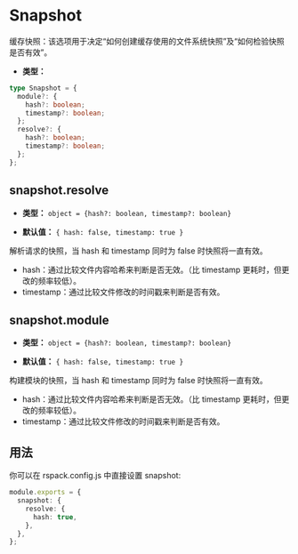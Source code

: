
<WebpackLicense from="https://webpack.docschina.org/configuration/other-options/#snapshot" />

# Snapshot

缓存快照：该选项用于决定“如何创建缓存使用的文件系统快照”及“如何检验快照是否有效”。

- **类型：**

```ts
type Snapshot = {
  module?: {
    hash?: boolean;
    timestamp?: boolean;
  };
  resolve?: {
    hash?: boolean;
    timestamp?: boolean;
  };
};
```

## snapshot.resolve

- **类型：** `object = {hash?: boolean, timestamp?: boolean}`

- **默认值：** `{ hash: false, timestamp: true }`

解析请求的快照，当 hash 和 timestamp 同时为 false 时快照将一直有效。

- hash：通过比较文件内容哈希来判断是否无效。（比 timestamp 更耗时，但更改的频率较低）。
- timestamp：通过比较文件修改的时间戳来判断是否有效。

## snapshot.module

- **类型：** `object = {hash?: boolean, timestamp?: boolean}`

- **默认值：** `{ hash: false, timestamp: true }`

构建模块的快照，当 hash 和 timestamp 同时为 false 时快照将一直有效。

- hash：通过比较文件内容哈希来判断是否无效。（比 timestamp 更耗时，但更改的频率较低）。
- timestamp：通过比较文件修改的时间戳来判断是否有效。

## 用法

你可以在 rspack.config.js 中直接设置 snapshot:

```ts title="rspack.config.js"
module.exports = {
  snapshot: {
    resolve: {
      hash: true,
    },
  },
};
```
